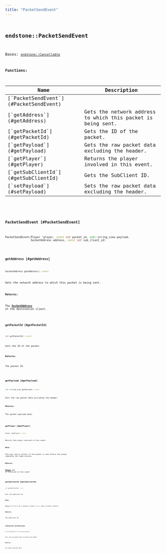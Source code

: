 ```yaml
---
title: "PacketSendEvent"
---
```


## <code className="doc-symbol doc-symbol-class"/> endstone::PacketSendEvent

Bases: [`endstone::Cancellable`](cancellable)
















**Functions:**

<table>
<thead>
   <tr>
      <th>Name</th>
      <th>Description</th>
   </tr>
</thead>
<tbody>
<tr key="classendstone_1_1_packet_send_event_1a5d4752bfb59aa606b2a92c577f1ca251">
    <td>[`PacketSendEvent`](#PacketSendEvent)</td>
    <td></td>
</tr>
<tr key="classendstone_1_1_packet_send_event_1ada748078e0707514545961d6bd837060">
    <td>[`getAddress`](#getAddress)</td>
    <td>Gets the network address to which this packet is being sent.</td>
</tr>
<tr key="classendstone_1_1_packet_send_event_1a09a905e5a99059f865bcdb931bf7f230">
    <td>[`getPacketId`](#getPacketId)</td>
    <td>Gets the ID of the packet.</td>
</tr>
<tr key="classendstone_1_1_packet_send_event_1a5742091cbd6fd1a5883567f4509693a8">
    <td>[`getPayload`](#getPayload)</td>
    <td>Gets the raw packet data excluding the header.</td>
</tr>
<tr key="classendstone_1_1_packet_send_event_1ae40aec395d824f1d5759d9aff77ea4d2">
    <td>[`getPlayer`](#getPlayer)</td>
    <td>Returns the player involved in this event.</td>
</tr>
<tr key="classendstone_1_1_packet_send_event_1a7521c9aa7ee4395b01ae312d7a14b65b">
    <td>[`getSubClientId`](#getSubClientId)</td>
    <td>Gets the SubClient ID.</td>
</tr>
<tr key="classendstone_1_1_packet_send_event_1a7388ad0e80c62aaf7a5d01a4e0974345">
    <td>[`setPayload`](#setPayload)</td>
    <td>Sets the raw packet data excluding the header.</td>
</tr>
</tbody>
</table>

### <code className="doc-symbol doc-symbol-function"/> PacketSendEvent [#PacketSendEvent]

```cpp
PacketSendEvent(Player *player, const int packet_id, std::string_view payload,
                SocketAddress address, const int sub_client_id)
```
### <code className="doc-symbol doc-symbol-function"/> getAddress [#getAddress]

```cpp
SocketAddress getAddress() const
```

Gets the network address to which this packet is being sent.





**Returns:**

The [**SocketAddress**](classendstone_1_1_socket_address.md) of the destination client. 





        
### <code className="doc-symbol doc-symbol-function"/> getPacketId [#getPacketId]

```cpp
int getPacketId() const
```

Gets the ID of the packet.





**Returns:**

The packet ID. 





        
### <code className="doc-symbol doc-symbol-function"/> getPayload [#getPayload]

```cpp
std::string_view getPayload() const
```

Gets the raw packet data excluding the header.





**Returns:**

The packet payload data. 





        
### <code className="doc-symbol doc-symbol-function"/> getPlayer [#getPlayer]

```cpp
Player *getPlayer() const
```

Returns the player involved in this event.





**Note:**

This may return nullptr if the packet is sent before the player completes the login process.




**Returns:**

[**Player**](classendstone_1_1_player.md) who is involved in this event 





        
### <code className="doc-symbol doc-symbol-function"/> getSubClientId [#getSubClientId]

```cpp
int getSubClientId() const
```

Gets the SubClient ID.





**Note:**

Range is 0 to 3 (0 = primary client; 1-3 = split-screen clients).




**Returns:**

The SubClient ID. 





        
### <code className="doc-symbol doc-symbol-function"/> setPayload [#setPayload]

```cpp
void setPayload(std::string_view payload)
```

Sets the raw packet data excluding the header.





**Returns:**

The packet payload data. 





        